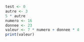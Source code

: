 ```{r}
test <- 0
autre <- 3
5 * autre
numero <- 16
donnee <- 23
valeur <- 7 * numero + donnee * 4
print(valeur)
```
```{r}

```

